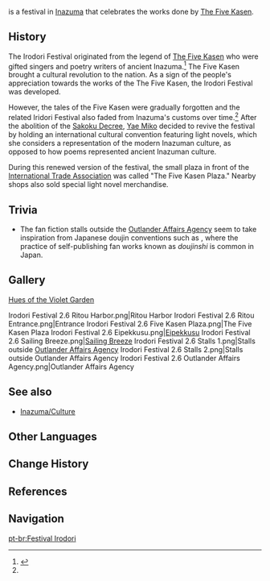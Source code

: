 {{About|the festival|the [[Version 2.6]] [[Event]]|Hues of the Violet Garden}}
{{Terminology Infobox
|image        = Irodori Festival 2.6 Five Kasen Plaza.png
|type         = Festivals
|type2        = Inazuma Culture
}}
{{Lang|'''Irodori Festival'''|ja=光華容彩祭|ja_rm=Kouka Sugata no Irodori Sai}} is a festival in [[Inazuma]] that celebrates the works done by [[The Five Kasen]].
<!--
==Traditions==
-->
==History==
The Irodori Festival originated from the legend of [[The Five Kasen]] who were gifted singers and poetry writers of ancient Inazuma.<ref name="Festive Elegance">{{Ref/Quest|Festive Elegance}}</ref> The Five Kasen brought a cultural revolution to the nation. As a sign of the people's appreciation towards the works of the The Five Kasen, the Irodori Festival was developed.

However, the tales of the Five Kasen were gradually forgotten and the related Iridori Festival also faded from Inazuma's customs over time.<ref name="Festive Elegance" /> After the abolition of the [[Sakoku Decree]], [[Yae Miko]] decided to revive the festival by holding an international cultural convention featuring light novels, which she considers a representation of the modern Inazuman culture, as opposed to how poems represented ancient Inazuman culture.

During this renewed version of the festival, the small plaza in front of the [[International Trade Association]] was called "The Five Kasen Plaza." Nearby shops also sold special light novel merchandise.

==Trivia==
*The fan fiction stalls outside the [[Outlander Affairs Agency]] seem to take inspiration from Japanese doujin conventions such as {{w|Comiket}}, where the practice of self-publishing fan works known as ''doujinshi'' is common in Japan.

==Gallery==
;[[Hues of the Violet Garden]]
<gallery>
Irodori Festival 2.6 Ritou Harbor.png|Ritou Harbor
Irodori Festival 2.6 Ritou Entrance.png|Entrance
Irodori Festival 2.6 Five Kasen Plaza.png|The Five Kasen Plaza
Irodori Festival 2.6 Eipekkusu.png|[[Eipekkusu]]
Irodori Festival 2.6 Sailing Breeze.png|[[Sailing Breeze]]
Irodori Festival 2.6 Stalls 1.png|Stalls outside [[Outlander Affairs Agency]]
Irodori Festival 2.6 Stalls 2.png|Stalls outside Outlander Affairs Agency
Irodori Festival 2.6 Outlander Affairs Agency.png|Outlander Affairs Agency
</gallery>

==See also==
* [[Inazuma/Culture]]

==Other Languages==
{{Other Languages
|en      = Irodori Festival
|zhs     = 光华容彩祭
|zhs_rm  = Guānghuá Róngcǎi-jì
|zht     = 光華容彩祭
|zht_rm  = Guānghuá Róngcǎi-jì
|zh_tl   = Brilliant Irodori Festival
|ja      = 光華{{Rubi|容|すがた|&thinsp;|の|彩|いろどり|祭|さい}}
|ja_rm   = Kouka Sugata no Irodori Sai<ref>{{Ref/Quest|Festive Elegance|note=Japanese Voice-Over}}</ref>
|ja_tl   = Brilliant Irodori Festival
|zhja_note = {{Lang|zh=容彩|zh_rm=róngcǎi|ja=容彩|ja_rm=sugata no irodori|sort=zh,ja}} is an ancient literary term for appearance and styling of a person.
|ko      = 이로도리 {{tt|축제|祝祭}}
|ko_rm   = Irodori Chukje
|ko_tl   = Irodori Festival
|es      = Festival Irodori
|es_tl   = Irodori Festival
|fr      = Festival Irodori
|fr_tl   = Irodori Festival
|ru      = Праздник Иродори
|ru_tl   = Irodori Festival
|th      = เทศกาล Irodori
|th_rm   = Thetsakan Irodori
|th_tl   = 
|vi      = {{tt|Lễ Hội|禮會}} Irodori
|vi_tl   = Irodori Festival
|de      = Irodori-Fest
|de_tl   = Irodori Festival
|id      = Festival Irodori
|id_tl   = Irodori Festival
|pt      = Festival Irodori
|pt_tl   = Irodori Festival
|tr      = 
|tr_tl   = 
|it      = 
|it_tl   = 
}}

==Change History==
{{Change History|introduced=2.6}}

==References==
{{Reflist}}

==Navigation==
{{Lore Navbox|Festival}}

[[pt-br:Festival Irodori]]